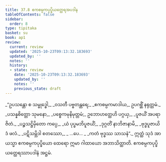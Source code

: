 ```yaml
---
title: 37.8 ဧကစမ္ပကပုပ္ဖိယတ္ထေရအပဒါန
tableOfContents: false
sidebar:
  order: 8
type: tipitaka
basket: su
book: ap1
review:
  current: review
  updated: '2025-10-23T09:13:32.183693'
  updated_by: ''
  notes: ''
  history:
  - state: review
    date: '2025-10-23T09:13:32.183693'
    updated_by: ''
    notes: ''
    previous_state: draft
---
```



<ReviewStatus review={frontmatter.review} showDetails={true} />

<HypothesisAnnotation frontmatter={frontmatter} />

<DynamicBreadcrumb />

<Division number="27" book="ap1" e="ch" v="20" p="333">

<Paragraph number="4073" type="verses" book="ap1">
_“ဥပသန္တော စ သမ္ဗုဒ္ဓေါ,_  
_ဝသတီ ပဗ္ဗတန္တရေ;_  
_ဧကစမ္ပကမာဒါယ,_  
ဥပဂစ္ဆိံ နရုတ္တမံ._  

</Paragraph>

</Division>
<Division number="28" book="ap1" e="ch" v="20" p="333">

<Paragraph number="4074" type="verses" book="ap1">
_ပသန္နစိတ္တော သုမနော,_  
_ပစ္စေကမုနိမုတ္တမံ;_  
ဥဘောဟတ္ထေဟိ ပဂ္ဂယှ,_  
_ပူဇယိံ အပရာဇိတံ._  

</Paragraph>

</Division>
<Division number="29" book="ap1" e="ch" v="20" p="333">

<Paragraph number="4075" type="verses" book="ap1">
_ပဉ္စသဋ္ဌိမှိတော ကပ္ပေ,_  
_ယံ ပုပ္ဖမဘိပူဇယိံ;_  
_ဒုဂ္ဂတိံ နာဘိဇာနာမိ,_  
_ဗုဒ္ဓပူဇာယိဒံ ဖလံ._  

</Paragraph>

</Division>
<Division number="30" book="ap1" e="ch" v="20" p="333">

<Paragraph number="4076" type="verses" book="ap1">
_ပဋိသမ္ဘိဒါ စတဿော,_  
_ …ပေ… _  
_ကတံ ဗုဒ္ဓဿ သာသနံ”._  

</Paragraph>

<Paragraph number="4077" book="ap1">
ဣတ္ထံ သုဒံ အာယသ္မာ ဧကစမ္ပကပုပ္ဖိယော ထေရော ဣမာ ဂါထာယော အဘာသိတ္ထာတိ.

</Paragraph>
</Division>

<Paragraph number="4078" type="center" book="ap1">
ဧကစမ္ပကပုပ္ဖိယတ္ထေရဿာပဒါနံ အဋ္ဌမံ.
</Paragraph>